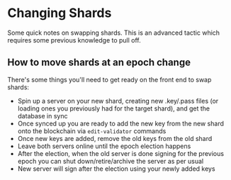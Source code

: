 # Changing Shards
Some quick notes on swapping shards. This is an advanced tactic which requires some previous knowledge to pull off.

## How to move shards at an epoch change
There's some things you'll need to get ready on the front end to swap shards:
- Spin up a server on your new shard, creating new .key/.pass files (or loading ones you previously had for the target shard), and get the database in sync
- Once synced up you are ready to add the new key from the new shard onto the blockchain via `edit-validator` commands
- Once new keys are added, remove the old keys from the old shard
- Leave both servers online until the epoch election happens
- After the election, when the old server is done signing for the previous epoch you can shut down/retire/archive the server as per usual
- New server will sign after the election using your newly added keys